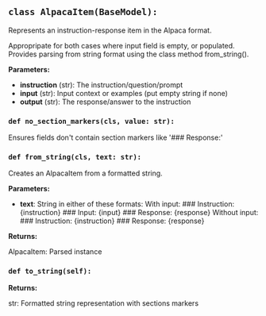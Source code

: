 <a id="camel.messages.conversion.alpaca"></a>

<a id="camel.messages.conversion.alpaca.AlpacaItem"></a>

## `class AlpacaItem(BaseModel):`

Represents an instruction-response item in the Alpaca format.

Appropripate for both cases where input field is empty, or populated.
Provides parsing from string format using the class method from_string().

**Parameters:**

- **instruction** (str): The instruction/question/prompt
- **input** (str): Input context or examples (put empty string if none)
- **output** (str): The response/answer to the instruction

<a id="camel.messages.conversion.alpaca.AlpacaItem.no_section_markers"></a>

### `def no_section_markers(cls, value: str):`

Ensures fields don't contain section markers like '###
Response:'

<a id="camel.messages.conversion.alpaca.AlpacaItem.from_string"></a>

### `def from_string(cls, text: str):`

Creates an AlpacaItem from a formatted string.

**Parameters:**

- **text**: String in either of these formats: With input: ### Instruction: {instruction} ### Input: {input} ### Response: {response} Without input: ### Instruction: {instruction} ### Response: {response}

**Returns:**

  AlpacaItem: Parsed instance

<a id="camel.messages.conversion.alpaca.AlpacaItem.to_string"></a>

### `def to_string(self):`

**Returns:**

  str: Formatted string representation with sections markers
